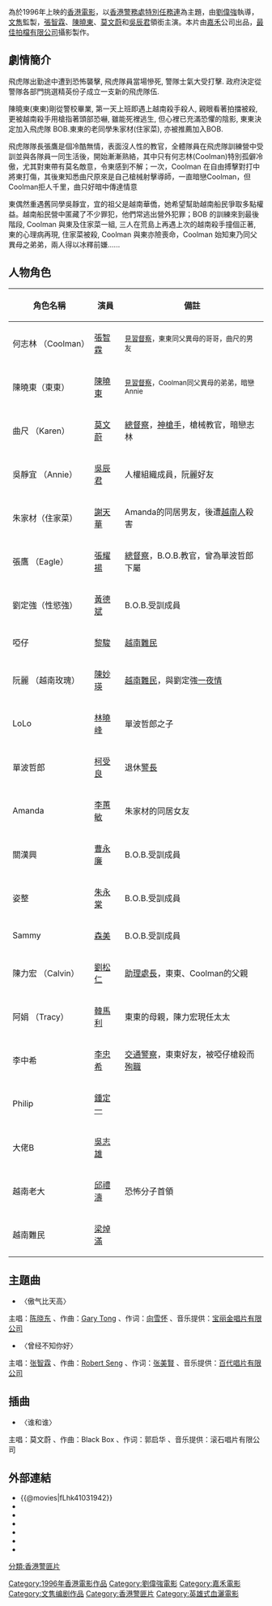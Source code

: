 {{Infobox Film
| name               = 飛虎雄心2之傲氣比天高
| original_name      = ''{{lang|en|Best of the Best}}''
| image              = Best of the Best movie poster 1996.JPG
| caption            = 
| director           = [[劉偉強|劉偉強]]<br>[[葉錦鴻|葉錦鴻]]（副导演/助理导演）<br>[[张少坚|张少坚]]（副导演/助理导演）
| producer           = [[文隽|文隽]]
| producer_2         = 張敏穎<br>鄧維弼<br>黃斌
| writer             = [[文隽|文隽]]<br>[[秋婷|秋婷]]
| starring           = [[張智霖|張智霖]]<br>[[陳曉東|陳曉東]]<br>[[莫文蔚|莫文蔚]]<br>[[吳辰君|吳辰君]]<br>[[張耀揚|張耀揚]]<br>[[謝天華|謝天華]]<br>[[朱永棠|朱永棠]]<br>[[曹永廉|曹永廉]]<br>[[森美|森美]]
| music              = [[許愿|許愿]]<br>[[夏森美|夏森美]]<br>[[林子揚|林子揚]]
| cinematography     = [[刘伟强|刘伟强]]
| editing            = 馬高
| studio             = [[最佳拍档有限公司|最佳拍档有限公司]]
| distributor        = [[嘉禾娱乐事业有限公司|嘉禾娱乐事业有限公司]]
| 主題曲 = 〈傲气比天高〉／[[陈晓东|陈晓东]]<br>〈曾经不知你好〉／[[张智霖|张智霖]]
| released           = {{film date|1996|9|27}}
| runtime            = 108分鐘
| country            = {{英屬香港電影}}
| language           = [[粵語|粵語]]
| budget             = 
| gross              = HK $4,345,785.00
| preceded_by        = [[飛虎雄心|飛虎雄心]]
| followed_by        = 
| rate               = II B
| website            = 
| amg_id             = 
| imdb_id            = tt0183073
| cn_name            = 
| hk_name            = 
| tw_name            = 
}}

{{engname|《飛虎雄心2之傲氣比天高》|''Best of the Best''}}為於1996年上映的[[香港電影|香港電影]]，以[[香港警務處|香港警務處]][[特別任務連|特別任務連]]為主題，由[[劉偉強|劉偉強]]執導，[[文雋|文雋]]監製，[[張智霖|張智霖]]、[[陳曉東|陳曉東]]、[[莫文蔚|莫文蔚]]和[[吳辰君|吳辰君]]領銜主演。本片由[[橙天嘉禾|嘉禾]]公司出品，[[最佳拍檔有限公司|最佳拍檔有限公司]]攝影製作。



== 劇情簡介 ==
飛虎隊出勤途中遭到恐怖襲擊, 飛虎隊員當場慘死, 警隊士氣大受打擊. 政府決定從警隊各部門挑選精英份子成立一支新的飛虎隊伍. 


陳曉東(東東)剛從警校畢業, 第一天上班即遇上越南殺手殺人, 親眼看著拍擋被殺, 更被越南殺手用槍指著頭部恐嚇, 雖能死裡逃生, 但心裡已充滿恐懼的陰影, 東東決定加入飛虎隊 BOB.東東的老同學朱家材(住家菜), 亦被推薦加入BOB. 


飛虎隊隊長張鷹是個冷酷無情，表面沒人性的教官，全體隊員在飛虎隊訓練營中受訓並與各隊員一同生活後，開始漸漸熟絡，其中只有何志林(Coolman)特別孤僻冷傲，尤其對東帶有莫名敵意，令東感到不解；一次，Coolman 在自由搏擊對打中將東打傷，其後東知悉曲尺原來是自己槍械射擊導師，一直暗戀Coolman，但Coolman拒人千里，曲只好暗中傳達情意


東偶然重遇舊同學吳靜宜，宜的祖父是越南華僑，她希望幫助越南船民爭取多點權益。越南船民營中匿藏了不少罪犯，他們常逃出營外犯罪；BOB 的訓練來到最後階段, Coolman 與東及住家菜一組, 三人在荒島上再遇上次的越南殺手撞個正著, 東的心理病再現, 住家菜被殺, Coolman 與東亦險喪命，Coolman 始知東乃同父異母之弟弟，兩人得以冰釋前嫌......

== 人物角色 ==
{| class="wikitable" 
|- 
! 角色名稱 || 演員 || 備註
|- 
| 何志林 （Coolman） || [[張智霖|張智霖]] || <small>[[見習督察|見習督察]]，東東同父異母的哥哥，曲尺的男友</small>
|- 
| 陳曉東（東東） || [[陳曉東|陳曉東]] || <small>[[見習督察|見習督察]]，Coolman同父異母的弟弟，暗戀Annie</small>
|- 
| 曲尺 （Karen）|| [[莫文蔚|莫文蔚]] || [[總督察|總督察]]，[[神槍手|神槍手]]，槍械教官，暗戀志林
|- 
| 吳靜宜 （Annie）|| [[吳辰君|吳辰君]] || 人權組織成員，阮麗好友
|- 
| 朱家材（住家菜）|| [[謝天華|謝天華]] || Amanda的同居男友，後遭[[越南人|越南人]]殺害
|- 
| 張鷹 （Eagle）|| [[張耀揚|張耀揚]]  || [[總督察|總督察]]，B.O.B.教官，曾為單波哲郎下屬
|- 
| 劉定強（性慾強）|| [[黃德斌|黃德斌]] || B.O.B.受訓成員
|-
|  啞仔 || [[黎駿|黎駿]] || [[越南難民|越南難民]]
|- 
| 阮麗 （越南玫瑰）|| [[陳妙瑛|陳妙瑛]] || [[越南難民|越南難民]]，與劉定強[[一夜情|一夜情]]
|- 
| LoLo|| [[林曉峰|林曉峰]] || 單波哲郎之子
|- 
| 單波哲郎|| [[柯受良|柯受良]] || 退休[[警長|警長]]
|- 
| Amanda|| [[李蕙敏|李蕙敏]]  || 朱家材的同居女友
|- 
| 關漢興|| [[曹永廉|曹永廉]] || B.O.B.受訓成員
|- 
| 姿整|| [[朱永棠|朱永棠]] || B.O.B.受訓成員
|- 
| Sammy|| [[森美|森美]]  || B.O.B.受訓成員
|- 
| 陳力宏 （Calvin）|| [[劉松仁|劉松仁]] || [[助理處長|助理處長]]，東東、Coolman的父親
|- 
| 阿娟 （Tracy） || [[韓馬利|韓馬利]] || 東東的母親，陳力宏現任太太
|- 
| 李中希|| [[李忠希|李忠希]] || [[交通總部|交通警察]]，東東好友，被啞仔槍殺而[[殉職|殉職]]
|- 
|  Philip||[[鍾定一|鍾定一]]|| 
|- 
|  大佬B||[[吳志雄|吳志雄]]|| 
|- 
|  越南老大||[[邱禮濤|邱禮濤]]|| 恐怖分子首領
|- 
|  越南難民||[[梁焯滿|梁焯滿]]||

|}

==主題曲==
*〈傲气比天高〉
主唱：[[陈晓东|陈晓东]]
、作曲：[[Gary_Tong|Gary Tong]]
、作词：[[向雪怀|向雪怀]]
、音乐提供：[[宝丽金唱片有限公司|宝丽金唱片有限公司]]

*〈曾经不知你好〉
主唱：[[张智霖|张智霖]]
、作曲：[[Robert_Seng|Robert Seng]]
、作词：[[张美賢|张美賢]]
、音乐提供：[[百代唱片有限公司|百代唱片有限公司]]

==插曲==
*〈谁和谁〉
主唱：莫文蔚
、作曲：Black Box
、作词：郭启华
、音乐提供：滚石唱片有限公司

==外部連結==
*{{@movies|fLhk41031942}}
*{{douban}}
*{{Mtime|15889}}
*{{Amg movie|268173}}
*{{rotten-tomatoes|best_of_the_best-1996}}
*{{hkmdb title|8206}}
*{{imdb title|1031942}}

{{劉偉強}}
{{莫文蔚}}

[[Category:1996年香港電影作品|Category:1996年香港電影作品]]
[[分類:香港警匪片|分類:香港警匪片]]
[[Category:劉偉強電影|Category:劉偉強電影]]
[[Category:嘉禾電影|Category:嘉禾電影]]
[[Category:文隽编剧作品|Category:文隽编剧作品]]
[[Category:香港警匪片|Category:香港警匪片]]
[[Category:英雄式血灑電影|Category:英雄式血灑電影]]